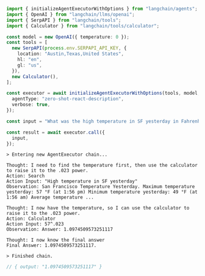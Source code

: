 ```typescript
import { initializeAgentExecutorWithOptions } from "langchain/agents";
import { OpenAI } from "langchain/llms/openai";
import { SerpAPI } from "langchain/tools";
import { Calculator } from "langchain/tools/calculator";

const model = new OpenAI({ temperature: 0 });
const tools = [
  new SerpAPI(process.env.SERPAPI_API_KEY, {
    location: "Austin,Texas,United States",
    hl: "en",
    gl: "us",
  }),
  new Calculator(),
];

const executor = await initializeAgentExecutorWithOptions(tools, model, {
  agentType: "zero-shot-react-description",
  verbose: true,
});

const input = "What was the high temperature in SF yesterday in Fahrenheit? What is that number raised to the .023 power?";

const result = await executor.call({
  input,
});
```
```console
> Entering new AgentExecutor chain...

Thought: I need to find the temperature first, then use the calculator to raise it to the .023 power.
Action: Search
Action Input: "High temperature in SF yesterday"
Observation: San Francisco Temperature Yesterday. Maximum temperature yesterday: 57 °F (at 1:56 pm) Minimum temperature yesterday: 49 °F (at 1:56 am) Average temperature ...

Thought: I now have the temperature, so I can use the calculator to raise it to the .023 power.
Action: Calculator
Action Input: 57^.023
Observation: Answer: 1.0974509573251117

Thought: I now know the final answer
Final Answer: 1.0974509573251117.

> Finished chain.
```
```typescript
// { output: "1.0974509573251117" }
```
